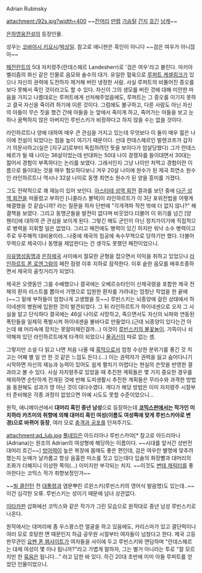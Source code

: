 Adrian Rubinsky

attachment:/92s.jpg?width=400
~~[[잔머리]] [[만렙]] [[가슴털]] [[간지]] [[흐긴]] [[남캐]]~~

[[은하영웅전설]]의 등장인물.

성우는 [[코바야시 키요시]]/[[박상일]]. 참고로 애니판은 흑인이 아니다 ~~검은 여우가 아니잖아~~

[[페잔]]란트의 5대 자치령주(란데스헤르 Landesherr)로 '검은 여우'라고 불린다. 마키아벨리즘의 화신 같은 인물로 음모와 술수의 대가. 유일한 혈육으로 [[루퍼트 케셀링크]]가 있으나 자신의 권력에 도전하자 제거해 버린 냉정한 사람. 사실 루퍼트의 비뚤어진 증오를 보다 못해서 죽인 것이라고도 할 수 있다. 자신이 그의 생모를 버린 것에 대해 미안한 마음을 가지고 나름대로는 루퍼트에게 선처해주었음에도, 루퍼트는 그 증오를 이기지 못하고 결국 자신을 죽이려 하기에 이른 것이다. 그럼에도 불구하고, 다른 사람도 아닌 자신의 아들이 무슨 짓을 했건 간에 아들을 눈 앞에서 죽이게 하고, 죽어가는 아들을 보고 눈하나 꿈쩍하지 않은 아버지인 루빈스키가 비정하다고 하지 않을 수는 없을 것이다.

라인하르트나 양에 대하여 매우 큰 관심을 가지고 있는데 무엇보다 이 둘이 매우 젊은 나이에 전설이 되었다는 점을 높이 여기기 때문이다. 선대 란데스헤르인 발렌코프가 갑자기 의문사하고(실은 [지구교]로부터 독립하려던 뜻을 보이다가 암살당했다) 그가 란데스헤르가 될 때 나이는 36살이었는데 반대파는 50대 나이 경쟁자를 들이대면서 30대는 젊어서 경험이 부족하다는 논리를 보였다. 그래서인지 그냥 나이만 처먹고 경험이란 이름으로 들이대는 것을 매우 혐오하다보니 겨우 20살 나이에 원수가 된 제국 최연소 원수인 라인하르트나 역시나 32살 나이로 동맹 최연소 원수가 된 양을 흥미를 가졌다.

그도 전략적으로 꽤 재능이 있어 보인다. [[아스타테 성역 회전]] 결과를 보던 중에 [[다곤 성역 회전]]을 떠올렸고 부하인 [니콜라스 볼텍]이 라인하르트가 이 3단 포위전법을 어떻게 해결했을 것 같습니까? 라는 질문을 하자 단번에 "각개격파 작전 밖에 더 없지 않나?" 해결책을 보였다. 그리고 동맹군들을 발전이 없다며 비웃었다.더불어 이 위기를 넘긴 [양 웬리]에 대하여 큰 관심을 보이게 된다. 그렇긴 해도 군인이 아닌 정치가이기에 직접적으로 병력을 지휘할 일은 없었다. 그리고 페잔에도 병력이 있긴 하지만 워낙 소수 병력이고 주로 우주해적 대비용이라...나중에 제국의 침공에 속수무책으로 당하기만 했다. 더불어 무력으로 제국이나 동맹을 제압한다는 건 생각도 못했던 페잔이었으니.

[[자유행성동맹]]과 [[은하제국]] 사이에서 절묘한 균형을 잡으면서 이익을 취하고 있었으나 [[라인하르트 폰 로엔그람]]의 페잔 점령 이후 지하로 잠적한다. 이후 숱한 음모를 배후조종하면서 제국의 골칫거리가 되었다.

제국은 오랫동안 그를 수배했으나 결국에는 오베르슈타인이 신제국령을 포함한 제국 전체의 환자 리스트를 뽑아서 가명으로 입원한 환자를 가려내는 엄청난 작업을 한 끝에(~~그 밑에 부하들이 엄청나게 고생했을 듯~~) 루빈스키는 뇌종양에 걸린 상태에서 하이네센의 병원에 입원한 것이 발견되었다. 그 뒤 라인하르트가 하이네센으로 오자 그 사실을 알고 단식하다 결국에는 46살 나이로 사망하고, 죽으면서도 자신의 뇌파와 연동된 폭탄들을 일제히 폭발시켜 하이네센을 불바다로 만들었다.(근데 뇌종양이 있다는건 아는데 왜 머리속에 장치는 못알아채린걸까...) 이것이 [[루빈스키의 불꽃놀이]]. 가뜩이나 쇠약해져 있던 라인하르트에게 타격이 되었으니 [[물귀신]]이 따로 없는 셈.

그렇지만 소설 다 읽고 나면 처음 나올 때 [[흑막]]으로서 엄청 수상한 분위기를 풍긴 것 치고는 어째 별 일 안 한 것 같은 느낌도 든다.(…) 이는 권력자가 권력을 잃고 숨어다니기 시작하면 자신의 재능과 능력이 있어도 쉽게 펼치기 어렵다는 현실의 쓴맛을 반영한 결과라고 볼 수 있다. 사실 자치령주로 있었을 때 추진한 계획들은 몇 가지 중요한 경우를 제외하면 순탄하게 전개된 것에 반해 도피생활시 추진한 계획들은 무리수와 과격한 방법을 동원해도 성과가 영 아닌 것이 대다수였다. 게다가 해당 방법은 이미 자치령주 시절부터 준비해온 각종 과정이 없었으면 아예 시도도 못할 수준이었으니...

원작, 애니메이션에서 '''대머리 흑인 중년 남성'''으로 등장하는데 '''[[코믹스판]]에서는 작가인 미치하라 카츠미의 취향에 의해 대머리 흑인 여성(이름도 여성쪽에 맞게 루빈스카야로 변경)으로 바뀌어 등장''', 여러 모로 [[충격과 공포]]를 던져주기도.

attachment:ad_lub.jpg
[[풀네임]]은 아드리아나 루빈스카야[* 참고로 아드리아나(Adriana)는 원조의 Adrian의 여성형에 해당하는 이름이다. ~~시대를 앞서간 성반전 대머리 흐긴~~] [[방어력#s-2.1|방어력]]이 높은 복장에 몸매도 좋은 편인데, 검은 여우란 별명에 맞추려 했는지 눈매가 날카롭고 항상 음흉한 미소를 짓고 있는데다 입술의 화장빨과 대머리의 조화가 더해지니 이상한 쪽의(...) 이미지만 부각되는 처지. ~~이것도 [[고문기술자|변태 캐릭터]]를 좋아한다는 코믹스 작가 취향보정인가~~

~~[[빌 클린턴]] 전 [[대통령]]과 염문뿌린 르윈스키(루빈스키의 영어식 발음명)도 있는데..~~ 이건 심각한 오류. 루빈스키는 성이기 때문에 남녀 상관없다.

[[이타카]]판 삽화에선 코믹스와 같은 작가가 그린 모습으로 원작대로 중년 남성 루빈스키로 나온다.

원작에서는 대머리에 좀 우스꽝스런 얼굴을 하고 있음에도, 카리스마가 있고 결단력이나 여러 모로 호탕한 면 때문인지 하급 공무원 시절부터 여자들이 넘쳤다고 한다.  제국 고등판무관인 [[요펜 폰 렘샤이트]]가 여자들을 사이에 두고 루빈스키와 면담하며 "란데스헤르는 대체 여성이 몇 이나 됩니까?"라고 가볍게 말하자, 그는 별거 아니라는 투로 "잘 모르지만 한 [[다스|묶음]]은 됩니다..." 라고 답한 바 있다. 하긴 20대 초반에 이미 아들 루퍼트를 얻었던 인물이었으니.
